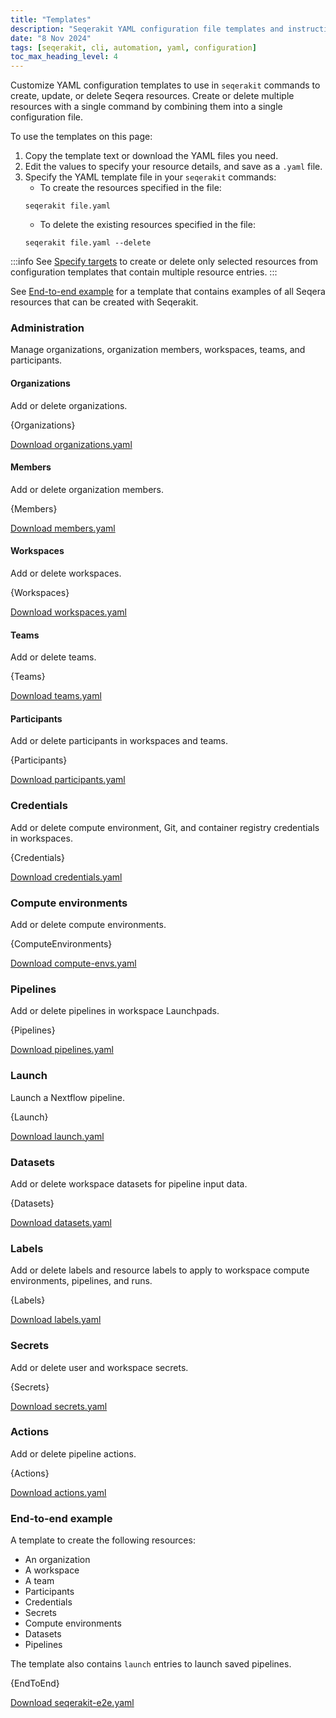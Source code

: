 ```yaml
---
title: "Templates"
description: "Seqerakit YAML configuration file templates and instructions"
date: "8 Nov 2024"
tags: [seqerakit, cli, automation, yaml, configuration]
toc_max_heading_level: 4
---
```



Customize YAML configuration templates to use in `seqerakit` commands to create, update, or delete Seqera resources. Create or delete multiple resources with a single command by combining them into a single configuration file.

To use the templates on this page:
1. Copy the template text or download the YAML files you need. 
1. Edit the values to specify your resource details, and save as a `.yaml` file.
1. Specify the YAML template file in your `seqerakit` commands: 
    - To create the resources specified in the file:
    ```shell-session 
    seqerakit file.yaml
    ```
    - To delete the existing resources specified in the file:
    ```shell-session 
    seqerakit file.yaml --delete
    ```

:::info 
See [Specify targets](./commands#specify-targets) to create or delete only selected resources from configuration templates that contain multiple resource entries. 
::: 

See [End-to-end example](#end-to-end-example) for a template that contains examples of all Seqera resources that can be created with Seqerakit. 

### Administration

Manage organizations, organization members, workspaces, teams, and participants. 

#### Organizations

Add or delete organizations. 

<CodeBlock language="yaml">
{Organizations}
</CodeBlock>

[Download organizations.yaml](./templates/organizations.yaml)

#### Members

Add or delete organization members. 

<CodeBlock language="yaml">
{Members}
</CodeBlock>

[Download members.yaml](./templates/members.yaml)

#### Workspaces 

Add or delete workspaces. 

<CodeBlock language="yaml">
{Workspaces}
</CodeBlock>

[Download workspaces.yaml](./templates/workspaces.yaml)

#### Teams 

Add or delete teams. 

<CodeBlock language="yaml">
{Teams}
</CodeBlock>

[Download teams.yaml](./templates/teams.yaml)

#### Participants 

Add or delete participants in workspaces and teams. 

<CodeBlock language="yaml">
{Participants}
</CodeBlock>

[Download participants.yaml](./templates/participants.yaml)

### Credentials

Add or delete compute environment, Git, and container registry credentials in workspaces.

<CodeBlock language="yaml">
{Credentials}
</CodeBlock>

[Download credentials.yaml](./templates/credentials.yaml)

### Compute environments 

Add or delete compute environments. 

<CodeBlock language="yaml">
{ComputeEnvironments}
</CodeBlock>

[Download compute-envs.yaml](./templates/compute-envs.yaml)

### Pipelines 

Add or delete pipelines in workspace Launchpads. 

<CodeBlock language="yaml">
{Pipelines}
</CodeBlock>

[Download pipelines.yaml](./templates/pipelines.yaml)

### Launch

Launch a Nextflow pipeline.

<CodeBlock language="yaml">
{Launch}
</CodeBlock>

[Download launch.yaml](./templates/launch.yaml)

### Datasets

Add or delete workspace datasets for pipeline input data.

<CodeBlock language="yaml">
{Datasets}
</CodeBlock>

[Download datasets.yaml](./templates/datasets.yaml)

### Labels

Add or delete labels and resource labels to apply to workspace compute environments, pipelines, and runs.

<CodeBlock language="yaml">
{Labels}
</CodeBlock>

[Download labels.yaml](./templates/labels.yaml)

### Secrets

Add or delete user and workspace secrets.

<CodeBlock language="yaml">
{Secrets}
</CodeBlock>

[Download secrets.yaml](./templates/secrets.yaml)

### Actions

Add or delete pipeline actions.

<CodeBlock language="yaml">
{Actions}
</CodeBlock>

[Download actions.yaml](./templates/actions.yaml)

### End-to-end example

A template to create the following resources:

- An organization
- A workspace 
- A team
- Participants
- Credentials
- Secrets 
- Compute environments
- Datasets 
- Pipelines 

The template also contains `launch` entries to launch saved pipelines. 

<CodeBlock language="yaml">
{EndToEnd}
</CodeBlock>

[Download seqerakit-e2e.yaml](./templates/seqerakit-e2e.yaml)